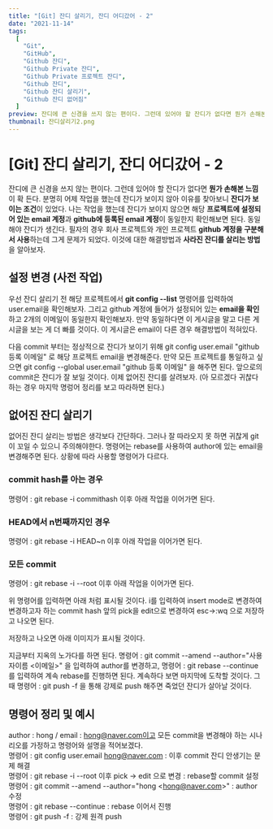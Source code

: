 ```yaml
---
title: "[Git] 잔디 살리기, 잔디 어디갔어 - 2"
date: "2021-11-14"
tags:
  [
    "Git",
    "GitHub",
    "Github 잔디",
    "Github Private 잔디",
    "Github Private 프로젝트 잔디",
    "Github 잔디",
    "Github 잔디 살리기",
    "Github 잔디 없어짐"
  ]
preview: 잔디에 큰 신경을 쓰지 않는 편이다. 그런데 있어야 할 잔디가 없다면 뭔가 손해본 느낌이 확 든다. 분명히 어제 작업을 했는데 잔디가 보이지 않아 이유를 찾아보니 잔디가 보이는 조건이 있었다. 나는 작업을 했는데 잔디가 보이지 않으면 해당 프로젝트에 설정되어 있는 email 계정과 github에 등록된 email 계정이 동일한지 확인해보면 된다. 동일해야 잔디가 생긴다. 필자의 경우 회사 프로젝트와 개인 프로젝트 github 계정을 구분해서 사용하는데 그게 문제가 되었다. 이것에 대한 해결방법과 사라진 잔디를 살리는 방법을 알아보자.
thumbnail: 잔디살리기2.png
---
```


# [Git] 잔디 살리기, 잔디 어디갔어 - 2

잔디에 큰 신경을 쓰지 않는 편이다. 그런데 있어야 할 잔디가 없다면 **뭔가 손해본 느낌**이 확 든다. 분명히 어제 작업을 했는데 잔디가 보이지 않아 이유를 찾아보니 **잔디가 보이는 조건**이 있었다. 나는 작업을 했는데 잔디가 보이지 않으면 해당 **프로젝트에 설정되어 있는 email 계정**과 **github에 등록된 email 계정**이 동일한지 확인해보면 된다. 동일해야 잔디가 생긴다. 필자의 경우 회사 프로젝트와 개인 프로젝트 **github 계정을 구분해서 사용**하는데 그게 문제가 되었다. 이것에 대한 해결방법과 **사라진 잔디를 살리는 방법**을 알아보자.

## 설정 변경 (사전 작업)

우선 잔디 살리기 전 해당 프로젝트에서 **git config --list** 명령어를 입력하여 user.email을 확인해보자. 그리고 github 계정에 들어가 설정되어 있는 **email을 확인**하고 2개의 이메일이 동일한지 확인해보자. 만약 동일하다면 이 게시글을 말고 다른 게시글을 보는 게 더 빠를 것이다. 이 게시글은 email이 다른 경우 해결방법이 적혀있다.

다음 commit 부터는 정상적으로 잔디가 보이기 위해 git config user.email "github 등록 이메일" 로 해당 프로젝트 email을 변경해준다. 만약 모든 프로젝트를 통일하고 싶으면 git config --global user.email "github 등록 이메일" 을 해주면 된다. 앞으로의 commit은 잔디가 잘 보일 것이다. 이제 없어진 잔디를 살려보자. (아 모르겠다 귀찮다 하는 경우 마지막 명렁어 정리를 보고 따라하면 된다.)

## 없어진 잔디 살리기

없어진 잔디 살리는 방법은 생각보다 간단하다. 그러나 잘 따라오지 못 하면 귀찮게 git이 꼬일 수 있으니 주의해야한다. 명령어는 rebase를 사용하여 author에 있는 email을 변경해주면 된다. 상황에 따라 사용할 명령어가 다르다.

### commit hash를 아는 경우

명령어 : git rebase -i commithash 이후 아래 작업을 이어가면 된다.

### HEAD에서 n번째까지인 경우

명령어 : git rebase -i HEAD~n 이후 아래 작업을 이어가면 된다.

### 모든 commit

명령어 : git rebase -i --root 이후 아래 작업을 이어가면 된다.

위 명령어를 입력하면 아래 처럼 표시될 것이다. i를 입력하여 insert mode로 변경하여 변경하고자 하는 commit hash 앞의 pick을 edit으로 변경하여 esc->:wq 으로 저장하고 나오면 된다.

<PostImage
  src="https://raw.githubusercontent.com/Codiving/blog-posts/main/Images/공유/Git/깃헙잔디5.png"
  alt="이미지1"
/>

<PostImage
  src="https://raw.githubusercontent.com/Codiving/blog-posts/main/Images/공유/Git/깃헙잔디6.png"
  alt="이미지1"
/>

저장하고 나오면 아래 이미지가 표시될 것이다.

<PostImage
  src="https://raw.githubusercontent.com/Codiving/blog-posts/main/Images/공유/Git/깃헙잔디7.png"
  alt="이미지1"
/>

지금부터 지옥의 노가다를 하면 된다. 명령어 : git commit --amend --author="사용자이름 <이메일>" 을 입력하여 author를 변경하고, 명령어 : git rebase --continue를 입력하여 계속 rebase를 진행하면 된다. 계속하다 보면 마지막에 도착할 것이다. 그때 명령어 : git push -f 을 통해 강제로 push 해주면 죽었던 잔디가 살아날 것이다.

## 명령어 정리 및 예시

author : hong / email : hong@naver.com이고 모든 commit을 변경해야 하는 시나리오를 가정하고 명령어와 설명을 적어보겠다.  
명령어 : git config user.email hong@naver.com : 이후 commit 잔디 안생기는 문제 해결  
명령어 : git rebase -i --root 이후 pick -> edit 으로 변경 : rebase할 commit 설정  
명령어 : git commit --amend --author="hong \<hong@naver.com\>" : author 수정  
명령어 : git rebase --continue : rebase 이어서 진행  
명령어 : git push -f : 강제 원격 push
